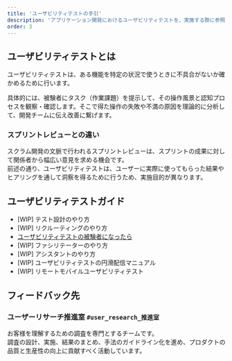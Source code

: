 ```yaml
---
title: 'ユーザビリティテストの手引'
description: 'アプリケーション開発におけるユーザビリティテストを、実施する際に参照できる資料をまとめています。'
order: 3
---
```

<!-- textlint-disable -->
## ユーザビリティテストとは
ユーザビリティテストは、ある機能を特定の状況で使うときに不具合がないか確かめるために行います。

具体的には、被験者にタスク（作業課題）を提示して、その操作風景と認知プロセスを観察・確認します。そこで得た操作の失敗や不満の原因を理論的に分析して、開発チームに伝え改善に繋げます。

### スプリントレビューとの違い

スクラム開発の文脈で行われるスプリントレビューは、スプリントの成果に対して関係者から幅広い意見を求める機会です。  
前述の通り、ユーザビリティテストは、ユーザーに実際に使ってもらった結果やヒアリングを通して洞察を得るために行うため、実施目的が異なります。


## ユーザビリティテストガイド

- [WIP] テスト設計のやり方
- [WIP] リクルーティングのやり方
- [ユーザビリティテストの被験者になったら](/products/design-process/user-resaerch/usability-test/)
- [WIP] ファシリテーターのやり方
- [WIP] アシスタントのやり方
- [WIP] ユーザビリティテストの円滑配信マニュアル
- [WIP] リモートモバイルユーザビリティテスト


## フィードバック先

### ユーザーリサーチ推進室 `#user_research_推進室`
お客様を理解するための調査を専門とするチームです。  
調査の設計、実施、結果のまとめ、手法のガイドライン化を進め、プロダクトの品質と生産性の向上に貢献すべく活動しています。
<!-- textlint-disable -->
